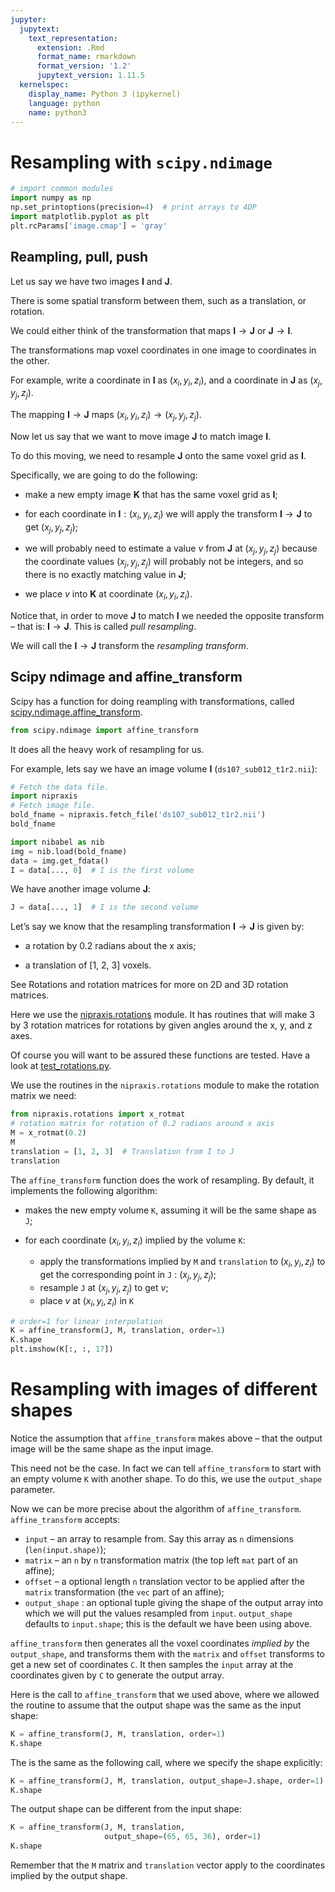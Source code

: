 ```yaml
---
jupyter:
  jupytext:
    text_representation:
      extension: .Rmd
      format_name: rmarkdown
      format_version: '1.2'
      jupytext_version: 1.11.5
  kernelspec:
    display_name: Python 3 (ipykernel)
    language: python
    name: python3
---
```


# Resampling with `scipy.ndimage`

```python
# import common modules
import numpy as np
np.set_printoptions(precision=4)  # print arrays to 4DP
import matplotlib.pyplot as plt
plt.rcParams['image.cmap'] = 'gray'
```

## Reampling, pull, push

Let us say we have two images $\mathbf{I}$ and $\mathbf{J}$.

There is some spatial transform between them, such as a translation, or
rotation.

We could either think of the transformation that maps $\mathbf{I} \to
\mathbf{J}$ or $\mathbf{J} \to \mathbf{I}$.

The transformations map voxel coordinates in one image to coordinates in the
other.

For example, write a coordinate in $\mathbf{I}$ as $(x_i, y_i,
z_i)$, and a coordinate in $\mathbf{J}$ as $(x_j, y_j, z_j)$.

The mapping $\mathbf{I} \to \mathbf{J}$ maps $(x_i, y_i, z_i) \to
(x_j, y_j, z_j)$.

Now let us say that we want to move image $\mathbf{J}$ to match image
$\mathbf{I}$.

To do this moving, we need to resample $\mathbf{J}$ onto the same voxel
grid as $\mathbf{I}$.

Specifically, we are going to do the following:

* make a new empty image $\mathbf{K}$ that has the same voxel
  grid as $\mathbf{I}$;

* for each coordinate in $\mathbf{I} : (x_i, y_i, z_i)$ we will apply
  the transform $\mathbf{I} \to \mathbf{J}$ to get $(x_j, y_j,
  z_j)$;

* we will probably need to estimate a value $v$ from $\mathbf{J}$
  at $(x_j, y_j, z_j)$ because the coordinate values $(x_j, y_j,
  z_j)$ will probably not be integers, and so there is no exactly matching
  value in $\mathbf{J}$;

* we place $v$ into $\mathbf{K}$ at coordinate $(x_i, y_i,
  z_i)$.

Notice that, in order to move $\mathbf{J}$ to match $\mathbf{I}$
we needed the opposite transform – that is: $\mathbf{I} \to
\mathbf{J}$.  This is called *pull resampling*.

We will call the $\mathbf{I} \to \mathbf{J}$ transform the *resampling
transform*.

## Scipy ndimage and affine_transform

<!-- see coordinate_board.jpg for diagram needed about here. -->
Scipy has a function for doing reampling with transformations, called
[scipy.ndimage.affine_transform](https://docs.scipy.org/doc/scipy/reference/generated/scipy.ndimage.affine_transform.html).

```python
from scipy.ndimage import affine_transform
```

It does all the heavy work of resampling for us.

For example, lets say we have an image volume $\mathbf{I}$
(`ds107_sub012_t1r2.nii`):

```python
# Fetch the data file.
import nipraxis
# Fetch image file.
bold_fname = nipraxis.fetch_file('ds107_sub012_t1r2.nii')
bold_fname
```

```python
import nibabel as nib
img = nib.load(bold_fname)
data = img.get_fdata()
I = data[..., 0]  # I is the first volume
```

We have another image volume $\mathbf{J}$:

```python
J = data[..., 1]  # I is the second volume
```

Let’s say we know that the resampling transformation $\mathbf{I} \to
\mathbf{J}$ is given by:

* a rotation by 0.2 radians about the x axis;

* a translation of [1, 2, 3] voxels.

See Rotations and rotation matrices for more on 2D and 3D rotation matrices.

Here we use the
[nipraxis.rotations](https://github.com/nipraxis/nipraxis/blob/main/nipraxis/rotations.py)
module. It has routines that will make 3 by 3 rotation matrices for rotations
by given angles around the x, y, and z axes.

Of course you will want to be assured these functions are tested.  Have a look
at
[test_rotations.py](https://github.com/nipraxis/nipraxis/blob/main/nipraxis/tests/test_rotations.py).

We use the routines in the `nipraxis.rotations` module to make the rotation
matrix we need:

```python
from nipraxis.rotations import x_rotmat
# rotation matrix for rotation of 0.2 radians around x axis
M = x_rotmat(0.2)
M
translation = [1, 2, 3]  # Translation from I to J
translation
```

The `affine_transform` function does the work of resampling.  By default, it
implements the following algorithm:

* makes the new empty volume `K`, assuming it will be the same shape as
  `J`;

* for each coordinate $(x_i, y_i, z_i)$ implied by the volume `K`:

  * apply the transformations implied by `M` and `translation` to $(x_i, y_i,
    z_i)$ to get the corresponding point in `J` : $(x_j, y_j, z_j)$;
  * resample `J` at $(x_j, y_j, z_j)$ to get $v$;
  * place $v$ at $(x_i, y_i, z_i)$ in `K`

```python
# order=1 for linear interpolation
K = affine_transform(J, M, translation, order=1)
K.shape
plt.imshow(K[:, :, 17])
```

# Resampling with images of different shapes

Notice the assumption that `affine_transform` makes above – that the
output image will be the same shape as the input image.

This need not be the case.  In fact we can tell `affine_transform` to start
with an empty volume `K` with another shape.  To do this, we use the
`output_shape` parameter.

Now we can be more precise about the algorithm of `affine_transform`.
`affine_transform` accepts:

* `input` – an array to resample from.  Say this array as `n`
  dimensions (`len(input.shape)`);
* `matrix` – an `n` by `n` transformation matrix (the top left
  `mat` part of an affine);
* `offset` – a optional length `n` translation vector to be applied after the
  `matrix` transformation (the `vec` part of an affine);
* `output_shape` : an optional tuple giving the shape of the output array into
  which we will put the values resampled from `input`. `output_shape` defaults
  to `input.shape`; this is the default we have been using above.

`affine_transform` then generates all the voxel coordinates *implied by* the
`output_shape`, and transforms them with the `matrix` and `offset`
transforms to get a new set of coordinates `C`. It then samples the
`input` array at the coordinates given by `C` to generate the output
array.

Here is the call to `affine_transform` that we used above, where we allowed
the routine to assume that the output shape was the same as the input shape:

```python
K = affine_transform(J, M, translation, order=1)
K.shape
```

The is the same as the following call, where we specify the shape explicitly:

```python
K = affine_transform(J, M, translation, output_shape=J.shape, order=1)
K.shape
```

The output shape can be different from the input shape:

```python
K = affine_transform(J, M, translation,
                     output_shape=(65, 65, 36), order=1)
K.shape
```

Remember that the `M` matrix and `translation` vector apply to the
coordinates implied by the output shape.
